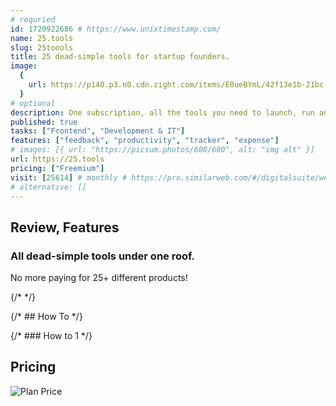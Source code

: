 ```yaml
---
# requried
id: 1720922686 # https://www.unixtimestamp.com/
name: 25.tools
slug: 25toools
title: 25 dead-simple tools for startup founders.
image:
  {
    url: https://p140.p3.n0.cdn.zight.com/items/E0ueBYmL/42f13e1b-21bc-43a8-8882-73a7c9523a66.jpg,
  }
# optional
description: One subscription, all the tools you need to launch, run and grow your startup.
published: true
tasks: ["Frontend", "Development & IT"]
features: ["feedback", "productivity", "tracker", "expense"]
# images: [{ url: "https://picsum.photos/600/600", alt: "img alt" }]
url: https://25.tools
pricing: ["Freemium"]
visit: [25614] # monthly # https://pro.similarweb.com/#/digitalsuite/websiteanalysis/home
# alternative: []
---
```


## Review, Features

### All dead-simple tools under one roof.

No more paying for 25+ different products!

{/* <DetailYoutube videoId="" startTime={0} /> */}

{/* ## How To */}

{/* ### How to 1 */}

## Pricing

<Img
  src="https://p140.p3.n0.cdn.zight.com/items/kpuZrKey/f23b872f-e08e-4480-b7b1-1c28735f5cf1.jpg?v=%2224e4e13247fc6d6ff384c0747c05c20c%22"
  alt="Plan Price"
/>
